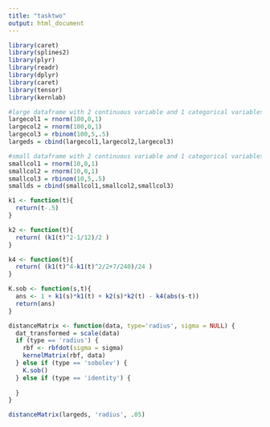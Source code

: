 ```yaml
---
title: "tasktwo"
output: html_document
---
```


```r
library(caret)
library(splines2)
library(plyr)
library(readr)
library(dplyr)
library(caret)
library(tensor)
library(kernlab)
```

```r
#large dataframe with 2 continuous variable and 1 categorical variables
largecol1 = rnorm(100,0,1)
largecol2 = rnorm(100,0,1)
largecol3 = rbinom(100,5,.5)
largeds = cbind(largecol1,largecol2,largecol3)

#small dataframe with 2 continuous variable and 1 categorical variables
smallcol1 = rnorm(10,0,1)
smallcol2 = rnorm(10,0,1)
smallcol3 = rbinom(10,5,.5)
smallds = cbind(smallcol1,smallcol2,smallcol3)
```

```r
k1 <- function(t){
  return(t-.5)
}

k2 <- function(t){
  return( (k1(t)^2-1/12)/2 )
}

k4 <- function(t){
  return( (k1(t)^4-k1(t)^2/2+7/240)/24 )
}

K.sob <- function(s,t){
  ans <- 1 + k1(s)*k1(t) + k2(s)*k2(t) - k4(abs(s-t))
  return(ans)
}
```
```r
distanceMatrix <- function(data, type='radius', sigma = NULL) {
  dat_transformed = scale(data)
  if (type == 'radius') {
    rbf <- rbfdot(sigma = sigma)
    kernelMatrix(rbf, data)
  } else if (type == 'sobolev') {
    K.sob()
  } else if (type == 'identity') {
    
  }
}

```

```r
distanceMatrix(largeds, 'radius', .05)
```